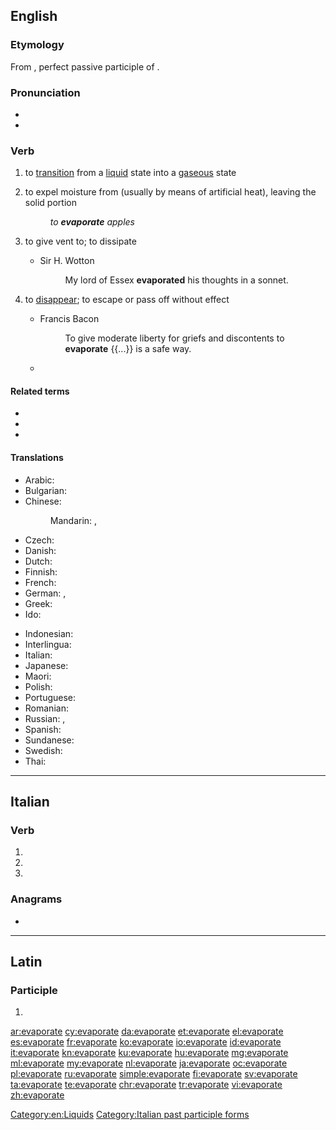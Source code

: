 ==English==

===Etymology===
From {{etyl|la|en}} {{m|la|ēvapōrātus}}, perfect passive participle of {{m|la|ēvapōrō||evaporate}}.

===Pronunciation===
* {{IPA|/ɪˈvæpəɹeɪt/|lang=en}}
* {{audio|en-us-evaporate.ogg|Audio (US)|lang=en}}

===Verb===
{{en-verb|evaporat}}

# to [[transition]] from a [[liquid]] state into a [[gaseous]] state
# {{lb|en|transitive}} to expel moisture from (usually by means of artificial heat), leaving the solid portion
#: ''to '''evaporate''' apples''
# {{lb|en|transitive}} to give vent to; to dissipate
#* Sir H. Wotton
#*: My lord of Essex '''evaporated''' his thoughts in a sonnet.
# {{lb|en|figuratively}} to [[disappear]]; to escape or pass off without effect
#* Francis Bacon
#*: To give moderate liberty for griefs and discontents to '''evaporate''' {{...}} is a safe way.
#* {{quote-journal
|date=March 2, 2011
|author=Chris Whyatt
|title=Arsenal 5 - 0 Leyton Orient
|work=BBC
|url=http://news.bbc.co.uk/sport2/hi/football/eng_prem/9405635.stm
|page=
|passage=The hosts initially looked like they lacked a spring in their step, but fears of further agony '''evaporated''' in the seventh minute with a goal of typical Arsenal quality.}}

====Related terms====
* {{l|en|evaporation}}
* {{l|en|evaporator}}
* {{l|en|vapour}}

====Translations====
{{trans-top|to transition from a liquid state into a gaseous state}}
* Arabic: {{t|ar|تَبَخَّرَ}}
* Bulgarian: {{t+|bg|изпарявам|sc=Cyrl}}
* Chinese:
*: Mandarin: {{t|cmn|蒸发掉|sc=Hani}}, {{t+|cmn|消失|sc=Hani|tr=xiāoshī}}
* Czech: {{t|cs|vypařit|alt=vypařit se}}
* Danish: {{t+|da|fordampe}}
* Dutch: {{t+|nl|verdampen}}
* Finnish: {{t+|fi|höyrystyä}}
* French: {{t+|fr|évaporer}}
* German: {{t+|de|sieden}}, {{t+|de|verdampfen}}
* Greek: {{t+|el|εξατμίζω}}
* Ido: {{t+|io|vaporeskar}}
{{trans-mid}}
* Indonesian: {{t+|id|menguap}}
* Interlingua: {{t|ia|evaporar}}
* Italian: {{t+|it|evaporare}}
* Japanese: {{t|ja|蒸発する}}
* Maori: {{t|mi|whakaeto}}
* Polish: {{t+|pl|parować}}
* Portuguese: {{t+|pt|evaporar}}
* Romanian: {{t+|ro|evapora}}
* Russian: {{t+|ru|испаря́ть|impf}}, {{t+|ru|испари́ть|pf}}
* Spanish: {{t+|es|evaporar}}
* Sundanese: {{t|su|ngebul}}
* Swedish: {{t+|sv|dunsta}}
* Thai: {{t+|th|ระเหย|sc=Thai}}
{{trans-bottom}}

[[Category:en:Liquids]]

----

==Italian==

===Verb===
{{head|it|verb form}}

# {{inflection of|evaporare||2|p|pres|indc|lang=it}}
# {{inflection of|evaporare||2|p|impr|lang=it}}
# {{feminine plural of|evaporato|lang=it}}

===Anagrams===
* {{l|it|operavate}}

[[Category:Italian past participle forms]]

----

==Latin==

===Participle===
{{la-part-form|ēvapōrāte}}

# {{inflection of|ēvapōrātus||voc|m|s|lang=la}}

[[ar:evaporate]]
[[cy:evaporate]]
[[da:evaporate]]
[[et:evaporate]]
[[el:evaporate]]
[[es:evaporate]]
[[fr:evaporate]]
[[ko:evaporate]]
[[io:evaporate]]
[[id:evaporate]]
[[it:evaporate]]
[[kn:evaporate]]
[[ku:evaporate]]
[[hu:evaporate]]
[[mg:evaporate]]
[[ml:evaporate]]
[[my:evaporate]]
[[nl:evaporate]]
[[ja:evaporate]]
[[oc:evaporate]]
[[pl:evaporate]]
[[ru:evaporate]]
[[simple:evaporate]]
[[fi:evaporate]]
[[sv:evaporate]]
[[ta:evaporate]]
[[te:evaporate]]
[[chr:evaporate]]
[[tr:evaporate]]
[[vi:evaporate]]
[[zh:evaporate]]